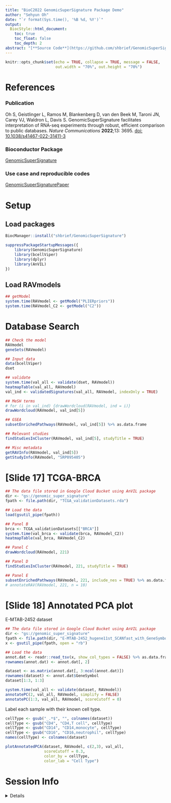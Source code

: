 ```yaml
---
title: "BioC2022 GenomicSuperSignature Package Demo"
author: "Sehyun Oh"
date: "`r format(Sys.time(), '%B %d, %Y')`"
output:
  BiocStyle::html_document:
    toc: true
    toc_float: false
    toc_depth: 2
abstract: "[**Source Code**](https://github.com/shbrief/GenomicSuperSignaturePaper/blob/master/Workshop/GenomicSuperSignature_Live_Demo.Rmd)"
---
```



```r
knitr::opts_chunk$set(echo = TRUE, collapse = TRUE, message = FALSE, 
                      out.width = "70%", out.height = "70%")
```

# References
### Publication   

Oh S, Geistlinger L, Ramos M, Blankenberg D, van den Beek M, Taroni JN, Carey VJ, Waldron L, Davis S. GenomicSuperSignature facilitates interpretation of RNA-seq experiments through robust, efficient comparison to public databases. *Nature Communications* **2022**;13: 3695.
[doi: 10.1038/s41467-022-31411-3](https://www.nature.com/articles/s41467-022-31411-3)

### Bioconductor Package 
[GenomicSuperSignature](https://bioconductor.org/packages/release/bioc/html/GenomicSuperSignature.html)

### Use case and reproducible codes
[GenomicSuperSignaturePaper](https://shbrief.github.io/GenomicSuperSignaturePaper/)


# Setup
## Load packages
```r
BiocManager::install("shbrief/GenomicSuperSignature")

suppressPackageStartupMessages({
    library(GenomicSuperSignature)
    library(bcellViper)
    library(dplyr)
    library(AnVIL)
})
```

## Load RAVmodels
```r
## getModel
system.time(RAVmodel <- getModel("PLIERpriors"))   
system.time(RAVmodel_C2 <- getModel("C2"))   
```

# Database Search
```r
## Check the model
RAVmodel
geneSets(RAVmodel)

## Input data
data(bcellViper)
dset
```

```r
## validate
system.time(val_all <- validate(dset, RAVmodel)) 
heatmapTable(val_all, RAVmodel)
val_ind <- validatedSignatures(val_all, RAVmodel, indexOnly = TRUE)
```

```r
## MeSH terms
# for (i in val_ind) {drawWordcloud(RAVmodel, ind = i)}
drawWordcloud(RAVmodel, val_ind[5])
```

```r
## GSEA
subsetEnrichedPathways(RAVmodel, val_ind[5]) %>% as.data.frame

## Relevant studies
findStudiesInCluster(RAVmodel, val_ind[5], studyTitle = TRUE)

## Misc metadata
getRAVInfo(RAVmodel, val_ind[5])
getStudyInfo(RAVmodel, "SRP095405")
```

# [Slide 17] TCGA-BRCA
```r
## The data file stored in Google Cloud Bucket using AnVIL package
dir <- "gs://genomic_super_signature"
fpath <- file.path(dir, "TCGA_validationDatasets.rda")

## Load the data
load(gsutil_pipe(fpath))

## Panel B
brca <- TCGA_validationDatasets[["BRCA"]]
system.time(val_brca <- validate(brca, RAVmodel_C2))
heatmapTable(val_brca, RAVmodel_C2)

## Panel C
drawWordcloud(RAVmodel, 221)

## Panel D
findStudiesInCluster(RAVmodel, 221, studyTitle = TRUE)

## Panel E
subsetEnrichedPathways(RAVmodel, 221, include_nes = TRUE) %>% as.data.frame
# annotateRAV(RAVmodel, 221, n = 10)
```



# [Slide 18] Annotated PCA plot
E-MTAB-2452 dataset
```r
## The data file stored in Google Cloud Bucket using AnVIL package
dir <- "gs://genomic_super_signature"
fpath <- file.path(dir, "E-MTAB-2452_hugene11st_SCANfast_with_GeneSymbol.pcl")
x <- gsutil_pipe(fpath, open = "rb")

## Load the data
annot.dat <- readr::read_tsv(x, show_col_types = FALSE) %>% as.data.frame
rownames(annot.dat) <- annot.dat[, 2]

dataset <- as.matrix(annot.dat[, 3:ncol(annot.dat)])
rownames(dataset) <- annot.dat$GeneSymbol
dataset[1:3, 1:3]
```

```r
system.time(val_all <- validate(dataset, RAVmodel))
annotatePC(2, val_all, RAVmodel, simplify = FALSE)
annotatePC(1:3, val_all, RAVmodel, scoreCutoff = 0)
```


Label each sample with their known cell type.
```r
cellType <- gsub("_.*$", "", colnames(dataset))
cellType <- gsub("CD4", "CD4,T cell", cellType)
cellType <- gsub("CD14", "CD14,monocyte", cellType)
cellType <- gsub("CD16", "CD16,neutrophil", cellType)
names(cellType) <- colnames(dataset)
```

```r
plotAnnotatedPCA(dataset, RAVmodel, c(2,3), val_all, 
                 scoreCutoff = 0.3, 
                 color_by = cellType, 
                 color_lab = "Cell Type")
```




# Session Info
<details>
```r
sessionInfo()
```
</details>
    
